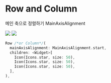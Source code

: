 # Row and Column

메인 축으로 정렬하기
MainAxisAlignment


![](https://miro.medium.com/max/640/1*dkZ0sQRPFhGf9r7sO4LrzA.png)
![](https://miro.medium.com/max/640/1*Z8Utwfw9vPALRY0XOS4uSQ.png)

```dart
Row /*or Column*/( 
  mainAxisAlignment: MainAxisAlignment.start,
  children: <Widget>[
    Icon(Icons.star, size: 50),
    Icon(Icons.star, size: 50),
    Icon(Icons.star, size: 50),
  ],
),
```

